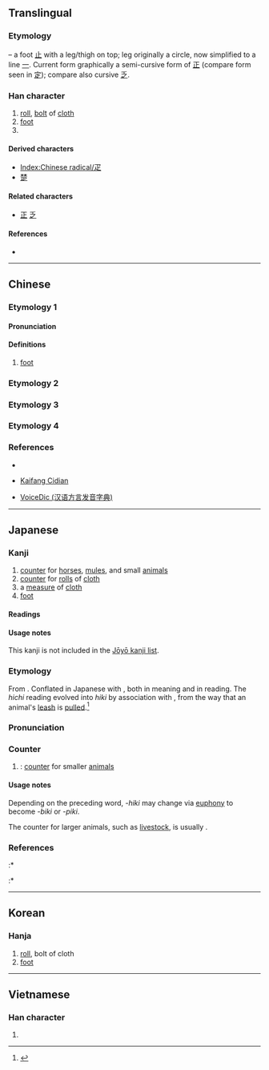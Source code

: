 {{character info/new}}
{{also|匹|正|辵}}
==Translingual==
{{stroke order|type=animate}}
{{stroke order|type=alternative}}

===Etymology===
{{Han etyl}}
{{liushu|p}} – a foot [[止]] with a leg/thigh on top; leg originally a circle, now simplified to a line [[一]]. Current form graphically a semi-cursive form of [[正]] (compare form seen in [[定]]); compare also cursive [[乏]].

===Han character===
{{Han char|rn=103|rad=疋|as=00|sn=5|four=17801|canj=NYO|ids=⿱乛龰}}

# [[roll]], [[bolt]] of [[cloth]]
# [[foot]]
# {{mul-kangxi radical-def}}

====Derived characters====
* [[Index:Chinese radical/疋]]
* [[楚]]

====Related characters====
* [[正]] [[乏]]

====References====
* {{Han ref|kx=0767.160|dkj=21994|dj=1177.180|hdz=42749.010|uh=758B|ud=30091|bh=A5D4|bd=42452}}

----

==Chinese==

===Etymology 1===
{{zh-forms}}

====Pronunciation====
{{zh-pron
|m=shū
|c=so1
|h=pfs=
|mn=su
|w=
|mc=1+2
|oc=y
|cat=
}}

====Definitions====
{{zh-hanzi}}

# [[foot]]

===Etymology 2===
{{zh-see|匹|v}}

===Etymology 3===
{{zh-see|雅|v}}

===Etymology 4===
{{zh-see|正|v}}

===References===
* {{R:twedu|A02657}}
* {{qualifier|Min Nan}} [http://kaifangcidian.com/han/minnan/%E7%96%8B Kaifang Cidian]
* [http://cn.voicedic.com VoiceDic (汉语方言发音字典)]

----

==Japanese==

===Kanji===
{{ja-kanji|grade=|rs=疋00}}

# [[counter]] for [[horse]]s, [[mule]]s, and small [[animal]]s
# [[counter]] for [[roll]]s of [[cloth]]
# a [[measure]] of [[cloth]]
# [[foot]] {{qualifier|rare}}

====Readings====
{{ja-readings
|goon=[[げ]] (ge), [[しょ]] (sho), [[ひち]] (hichi)
|kanon=[[が]] (ga), [[そ]] (so), [[ひつ]] (hitsu)
|kanyoon=[[ひき]] (hiki)
|kun=[[あし]] (ashi)
}}

====Usage notes====
This kanji is not included in the [[w:Jōyō_kanji|Jōyō kanji list]].

===Etymology===
{{ja-kanjitab|yomi=o|ひき}}
From {{etyl|ltc|ja|sort=ひき}} {{m|zh|疋|tr=srjo||foot; roll of cloth}}. Conflated in Japanese with {{etyl|ltc|-}} {{m|zh|匹|tr=phjit||counter for horses and mules; counter for rolls of cloth}}, both in meaning and in reading. The ''hichi'' reading evolved into ''hiki'' by association with {{m|ja|引き|tr=hiki||pulling}}, from the way that an animal's [[leash]] is [[pull]]ed.<ref name="KDJ">{{R:Kokugo Dai Jiten}}</ref>

===Pronunciation===
{{ja-pron|yomi=kanyo|ひき}}

===Counter===
{{ja-pos|ひき|counter}}

# {{alternative form of|lang=ja|sort=ひき|匹}}: [[counter]] for smaller [[animal]]s
#: {{ja-usex|猫三'''匹'''を飼っています。|ねこ さん'''びき''' を かって います。|I have three cats.}}

====Usage notes====
Depending on the preceding word, ''-hiki'' may change via [[euphony]] to become ''-biki'' or ''-piki''.

The counter for larger animals, such as [[livestock]], is usually {{m|ja|頭|tr=tō||head}}.

===References===
<references/>
:* {{R:Daijirin}}
:* {{R:Daijisen}}

----

==Korean==

===Hanja===
{{ko-hanja|hangeul=[[필]], [[소]]|eumhun=|rv=pil, so|mr=p'il, so|y=phil, so}}

# [[roll]], bolt of cloth
# [[foot]]

----

==Vietnamese==

===Han character===
{{vi-readings|rs=疋00| hanviet = [[sất]], [[thất]], [[sơ]]}}

# {{defn|lang=vi|sort=疋00}}

[[Category:CJKV radicals| ]]